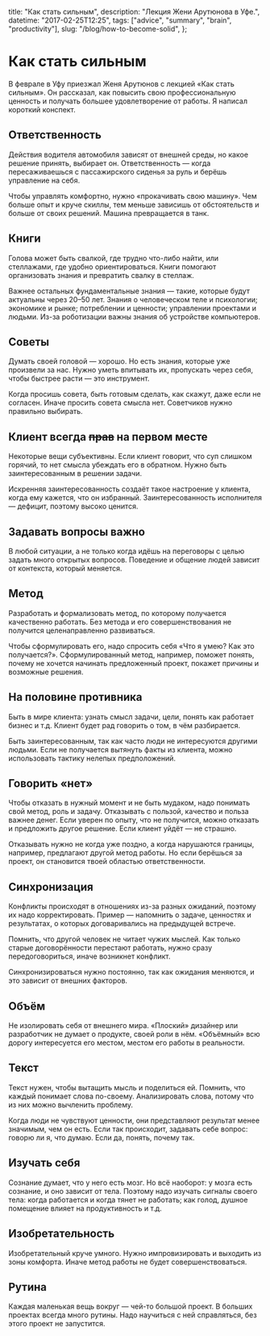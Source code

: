   title: "Как стать сильным",
  description: "Лекция Жени Арутюнова в Уфе.",
  datetime: "2017-02-25T12:25",
  tags: ["advice", "summary", "brain", "productivity"],
  slug: "/blog/how-to-become-solid",
};

# Как стать сильным

В феврале в Уфу приезжал Женя Арутюнов с лекцией «Как стать сильным». Он рассказал, как повысить свою профессиональную ценность и получать большее удовлетворение от работы. Я написал короткий конспект.

## Ответственность

Действия водителя автомобиля зависят от внешней среды, но какое решение принять, выбирает он. Ответственность — когда пересаживаешься с пассажирского сиденья за руль и берёшь управление на себя.

Чтобы управлять комфортно, нужно «прокачивать свою машину». Чем больше опыт и круче скиллы, тем меньше зависишь от обстоятельств и больше от своих решений. Машина превращается в танк.

## Книги

Голова может быть свалкой, где трудно что-либо найти, или стеллажами, где удобно ориентироваться. Книги помогают организовать знания и превратить свалку в стеллаж.

Важнее остальных фундаментальные знания — такие, которые будут актуальны через 20–50 лет. Знания о человеческом теле и психологии; экономике и рынке; потреблении и ценности; управлении проектами и людьми. Из-за роботизации важны знания об устройстве компьютеров.

## Советы

Думать своей головой — хорошо. Но есть знания, которые уже произвели за нас. Нужно уметь впитывать их, пропускать через себя, чтобы быстрее расти — это инструмент.

Когда просишь совета, быть готовым сделать, как скажут, даже если не согласен. Иначе просить совета смысла нет. Советчиков нужно правильно выбирать.

## Клиент всегда ~~прав~~ на первом месте

Некоторые вещи субъективны. Если клиент говорит, что суп слишком горячий, то нет смысла убеждать его в обратном. Нужно быть заинтересованным в решении задачи.

Искренняя заинтересованность создаёт такое настроение у клиента, когда ему кажется, что он избранный. Заинтересованность исполнителя — дефицит, поэтому высоко ценится.

## Задавать вопросы важно

В любой ситуации, а не только когда идёшь на переговоры с целью задать много открытых вопросов. Поведение и общение людей зависит от контекста, который меняется.

## Метод

Разработать и формализовать метод, по которому получается качественно работать. Без метода и его совершенствования не получится целенаправленно развиваться.

Чтобы сформулировать его, надо спросить себя «Что я умею? Как это получается?». Сформулированный метод, например, поможет понять, почему не хочется начинать предложенный проект, покажет причины и возможные решения.

## На половине противника

Быть в мире клиента: узнать смысл задачи, цели, понять как работает бизнес <nobr>и т.д.</nobr> Клиент будет рад говорить о том, в чём разбирается.

Быть заинтересованным, так как часто люди не интересуются другими людьми. Если не получается вытянуть факты из клиента, можно использовать тактику нелепых предположений.

## Говорить «нет»

Чтобы отказать в нужный момент и не быть мудаком, надо понимать свой метод, роль и задачу. Отказывать с пользой, качество и польза важнее денег. Если уверен по опыту, что не получится, можно отказать и предложить другое решение. Если клиент уйдёт — не страшно.

Отказывать нужно не когда уже поздно, а когда нарушаются границы, например, предлагают другой метод работы. Но если берёшься за проект, он становится твоей областью ответственности.

## Синхронизация

Конфликты происходят в отношениях из-за разных ожиданий, поэтому их надо корректировать. Пример — напомнить о задаче, ценностях и результатах, о которых договаривались на предыдущей встрече.

Помнить, что другой человек не читает чужих мыслей. Как только старые договорённости перестают работать, нужно сразу передоговориться, иначе возникнет конфликт.

Синхронизироваться нужно постоянно, так как ожидания меняются, и это зависит от внешних факторов.

## Объём

Не изолировать себя от внешнего мира. «Плоский» дизайнер или разработчик не думает о продукте, своей роли в нём. «Объёмный» всю дорогу интересуется его местом, местом его работы в реальности.

## Текст

Текст нужен, чтобы вытащить мысль и поделиться ей. Помнить, что каждый понимает слова по-своему. Анализировать слова, потому что из них можно вычленить проблему.

Когда люди не чувствуют ценности, они представляют результат менее значимым, чем он есть. Если так происходит, задавать себе вопрос: говорю ли я, что думаю. Если да, понять, почему так.

## Изучать себя

Сознание думает, что у него есть мозг. Но всё наоборот: у мозга есть сознание, и оно зависит от тела. Поэтому надо изучать сигналы своего тела: когда работается и когда тянет не работать; как голод, душное помещение влияет на продуктивность <nobr>и т.д.</nobr>

## Изобретательность

Изобретательный круче умного. Нужно импровизировать и выходить из зоны комфорта. Иначе метод работы не будет совершенствоваться.

## Рутина

Каждая маленькая вещь вокруг — чей-то большой проект. В больших проектах всегда много рутины. Надо научиться с ней справляться, без этого проект не запустится.
